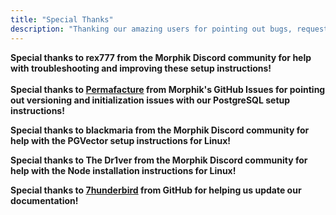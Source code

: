 ```yaml
---
title: "Special Thanks"
description: "Thanking our amazing users for pointing out bugs, requesting features, and being early adopters ❤️"
---
```


**Special thanks to rex777 from the Morphik Discord community for help with troubleshooting and improving these setup instructions\!**\
\
**Special thanks to [Permafacture](https://github.com/Permafacture) from Morphik's GitHub Issues for pointing out versioning and initialization issues with our PostgreSQL setup instructions\!**

**Special thanks to blackmaria from the Morphik Discord community for help with the PGVector setup instructions for Linux\!**

**Special thanks to The Dr1ver from the Morphik Discord community for help with the Node installation instructions for Linux\!**

**Special thanks to [7hunderbird](https://github.com/7hunderbird) from GitHub for helping us update our documentation\!**

